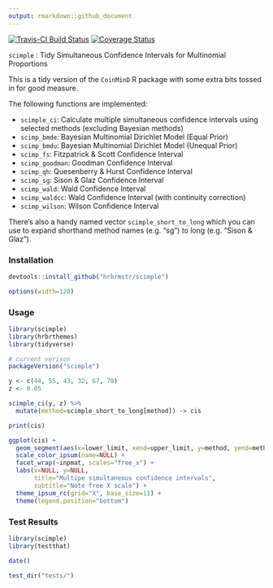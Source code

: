 ```yaml
---
output: rmarkdown::github_document
---
```


[![Travis-CI Build Status](https://travis-ci.org/hrbrmstr/scimple.svg?branch=master)](https://travis-ci.org/hrbrmstr/scimple)
[![Coverage Status](https://img.shields.io/codecov/c/github/hrbrmstr/scimple/master.svg)](https://codecov.io/github/hrbrmstr/scimple?branch=master)

`scimple` : Tidy Simultaneous Confidence Intervals for Multinomial Proportions

This is a tidy version of the `CoinMinD` R package with some extra bits tossed in for good measure.

The following functions are implemented:

- `scimple_ci`: Calculate multiple simultaneous confidence intervals using selected methods (excluding Bayesian methods)
- `scimp_bmde`:	Bayesian Multinomial Dirichlet Model (Equal Prior)
- `scimp_bmdu`:	Bayesian Multinomial Dirichlet Model (Unequal Prior)
- `scimp_fs`:	Fitzpatrick & Scott Confidence Interval
- `scimp_goodman`:	Goodman Confidence Interval
- `scimp_qh`:	Quesenberry & Hurst Confidence Interval
- `scimp_sg`:	Sison & Glaz Confidence Interval
- `scimp_wald`:	Wald Confidence Interval
- `scimp_waldcc`:	Wald Confidence Interval (with continuity correction)
- `scimp_wilson`:	Wilson Confidence Interval

There's also a handy named vector `scimple_short_to_long` which you can use to expand
shorthand method names (e.g. "sg") to long (e.g. "Sison & Glaz").

### Installation

```r
devtools::install_github("hrbrmstr/scimple")
```

```r
options(width=120)
```

### Usage

```r
library(scimple)
library(hrbrthemes)
library(tidyverse)

# current verison
packageVersion("scimple")

y <- c(44, 55, 43, 32, 67, 78)
z <- 0.05

scimple_ci(y, z) %>% 
  mutate(method=scimple_short_to_long[method]) -> cis

print(cis)

ggplot(cis) +
  geom_segment(aes(x=lower_limit, xend=upper_limit, y=method, yend=method, color=method)) +
  scale_color_ipsum(name=NULL) +
  facet_wrap(~inpmat, scales="free_x") +
  labs(x=NULL, y=NULL, 
       title="Multipe simultaneous confidence intervals",
       subtitle="Note free X scale") +
  theme_ipsum_rc(grid="X", base_size=11) +
  theme(legend.position="bottom")
```

### Test Results

```r
library(scimple)
library(testthat)

date()

test_dir("tests/")
```

